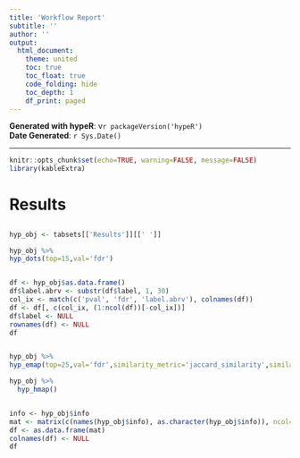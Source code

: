 ```yaml
---
title: 'Workflow Report'
subtitle: ''
author: ''
output:
  html_document:
    theme: united
    toc: true
    toc_float: true
    code_folding: hide
    toc_depth: 1
    df_print: paged
---
```


**Generated with hypeR**: v`r packageVersion('hypeR')`  
**Date Generated**: `r Sys.Date()`

***


```r
knitr::opts_chunk$set(echo=TRUE, warning=FALSE, message=FALSE)
library(kableExtra)
```


# Results
##  {.tabset .tabset-fade}


###   
```r
hyp_obj <- tabsets[['Results']][[' ']] 

hyp_obj %>%
hyp_dots(top=15,val='fdr')


df <- hyp_obj$as.data.frame()
df$label.abrv <- substr(df$label, 1, 30) 
col_ix <- match(c('pval', 'fdr', 'label.abrv'), colnames(df))
df <- df[, c(col_ix, (1:ncol(df))[-col_ix])]
df$label <- NULL
rownames(df) <- NULL
df


hyp_obj %>%
hyp_emap(top=25,val='fdr',similarity_metric='jaccard_similarity',similarity_cutoff=0.2)

hyp_obj %>%
  hyp_hmap()


info <- hyp_obj$info
mat <- matrix(c(names(hyp_obj$info), as.character(hyp_obj$info)), ncol=2)
df <- as.data.frame(mat)
colnames(df) <- NULL
df

```

